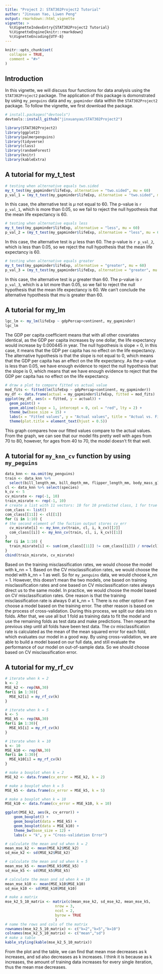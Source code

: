 ```yaml
---
title: "Project 2: STAT302Project2 Tutorial"
author: "Jinxuan Yao, Liwen Peng"
output: rmarkdown::html_vignette
vignette: >
  %\VignetteIndexEntry{STAT302Project2 Tutorial}
  %\VignetteEngine{knitr::rmarkdown}
  %\VignetteEncoding{UTF-8}
---
```


```r
knitr::opts_chunk$set(
  collapse = TRUE,
  comment = "#>"
)
```
## Introduction

In this vignette, we will discuss four functions for data analysis using the 
`STAT302Project2` package. The application of this package is
domonstrated by using `my_penguins` data and `my_gapminder` data
within the `STAT302Project2` package.
To follow the vignette, we first download the package.

```r
# install.packages("devtools")
devtools::install_github("jinxuanyao/STAT302Project2")
```

```r
library(STAT302Project2)
library(ggplot2)
library(palmerpenguins)
library(tidyverse)
library(class)
library(randomForest)
library(knitr)
library(kableExtra)
```

## A tutorial for my_t_test
```r
# testing when alternative equals two.sided
my_t_test(my_gapminder$lifeExp, alternative = "two.sided", mu = 60)
p_val_1 = (my_t_test(my_gapminder$lifeExp, alternative = "two.sided", mu = 60))$p_val
```
In this case, the alternative test is $\mu$ not equal to 60. The p-value is `r p_val_1`, which is more than 0.05, so we fail to reject the null hypothesis that the mean life expectancy is 60.
```r
# testing when alternative equals less
my_t_test(my_gapminder$lifeExp, alternative = "less", mu = 60)
p_val_2 = (my_t_test(my_gapminder$lifeExp, alternative = "less", mu = 60))$p_val
```
In this case, the alternative test is $\mu$ less than 60. The p-value is `r p_val_2`, which is less than 0.05, so we reject the null hypothesis that the mean life expectancy is 60.
```r
# testing when alternative equals greater
my_t_test(my_gapminder$lifeExp, alternative = "greater", mu = 60)
p_val_3 = (my_t_test(my_gapminder$lifeExp, alternative = "greater", mu = 60))$p_val
```
In this case, the alternative test is $\mu$ greater than 60. The p-value is `r p_val_3`, which is a lot more than 0.05, so we fail to reject the null hypothesis that the mean life expectancy is 60. We can't conclude the alternative hypothesis that mu is greater than 60. 

## A tutorial for my_lm
```r
lgc_lm <- my_lm(lifeExp ~ gdpPercap+continent, my_gapminder)
lgc_lm
```
The GDP per capita coefficient means that with all other covariates identical, as the GDP per capita increases by one dollar, the life expectancy would increase by 0.000445 in year. The null hypothesis is slope = 0, in this case, it means that the GDP per capita has no effect on the life expectancy. The alternative hypothesis is that the slope is not equal to 0, which means that the GDP per capita has an effect on the life expectancy. As the p-value is less than 0.05, we have enough evidence to reject the null hypothesis that the slope is 0, which means that we have enough evidence to reject that the GDP per capita has no effect on the life expectancy.

```r
# draw a plot to compare fitted vs actual value
mod_fits <- fitted(lm(lifeExp ~ gdpPercap+continent, my_gapminder))
my_df <- data.frame(actual = my_gapminder$lifeExp, fitted = mod_fits)
ggplot(my_df, aes(x = fitted, y = actual)) +
  geom_point() +
  geom_abline(slope = 1, intercept = 0, col = "red", lty = 2) + 
  theme_bw(base_size = 15) +
  labs(x = "Fitted values", y = "Actual values", title = "Actual vs. Fitted") +
  theme(plot.title = element_text(hjust = 0.5))
```

This graph compares how our fitted values compare to the actual values. From the graph, we can see that our model fits pretty well with ages from 70 to 80, however, for ages from 40 to 70, the model doesn't fit that well. 


## A tutorial for `my_knn_cv` function by using `my_peguins`

```r
data_knn <- na.omit(my_penguins)
train <- data_knn %>% 
  select(bill_length_mm, bill_depth_mm, flipper_length_mm, body_mass_g)
cl <- data_knn %>% select(species)
k_cv <- 5
cv_misrate <- rep(-1, 10)
train_misrate <- rep(-1, 10)
# create a list with 11 vectors: 10 for 10 predicted class, 1 for true class, 
com_class <- list()
com_class[[11]] <- cl[[1]]
for (i in 1:10) {
# the second element of the fuction output stores cv_err  
  cv_misrate[i] <- my_knn_cv(train, cl, i, k_cv)[[2]]
  com_class[[i]] <- my_knn_cv(train, cl, i, k_cv)[[1]]
}
for (i in 1:10) {
  train_misrate[i] <- sum(com_class[[11]] != com_class[[i]]) / nrow(cl)
}
cbind(train_misrate, cv_misrate)

```

Based on the training misclassification rates, we would choose the model with k_nn = 1. Based on the CV misclassification rates, we would choose the model with k_nn = 1 as well. So for `my_penguins` data, we would choose k_nn = 1. However, this doesn't mean the two models, one based on training misclassification rates and one based on CV misclassification rates always direct us to the same model. In practice, we would choose the model based on CV misclassification rates. One reason is that the training misclassification rate is always 0 at k_nn = 1. There is no other option if we choose a model based on the training error. The other reason is based on the process of cross-validation. During this process, we split our data into n folds. After that, we use all but 1 fold as training data to fit the model and use the remaining folds as test data and make predictions. Then repeat the previous step until all folds have been test data. The cv misclassification rate is calculated as the mean of the mean squared error for each fold, which evaluates our model in a good way. By using cross-validation, we are able to build a model based on our full data, and still evaluate the performance of our model on out-of-sample data.
So we should choose based on CV misclassification error. 

## A tutorial for my_rf_cv

```r
# iterate when k = 2
k <- 2
MSE_k2 <- rep(NA,30)
for(i in 1:30){
  MSE_k2[i] = my_rf_cv(k)
}
```

```r
# iterate when k = 5
k <- 5
MSE_k5 <- rep(NA,30)
for(i in 1:30){
  MSE_k5[i] = my_rf_cv(k)
}
```

```r
# iterate when k = 10
k <- 10
MSE_k10 <- rep(NA,30)
for(i in 1:30){
  MSE_k10[i] = my_rf_cv(k)
}
```

```r
# make a boxplot when k = 2
MSE_k2 <- data.frame(cv_error = MSE_k2, k = 2)

# make a boxplot when k = 5
MSE_k5 <- data.frame(cv_error = MSE_k5, k = 5)

# make a boxplot when k = 10
MSE_k10 <- data.frame(cv_error = MSE_k10, k = 10)
```

```r
ggplot(MSE_k2, aes(k, cv_error)) + 
    geom_boxplot() +
    geom_boxplot(data = MSE_k5) +
    geom_boxplot(data = MSE_k10) +
    theme_bw(base_size = 12) +
    labs(x = "k", y = "Cross-validation Error") 
```

```r
# calculate the mean and sd when k = 2
mean_mse_k2 <- mean(MSE_k2$MSE_k2)
sd_mse_k2 <- sd(MSE_k2$MSE_k2)

# calculate the mean and sd when k = 5
mean_mse_k5 <- mean(MSE_k5$MSE_k5)
sd_mse_k5 <- sd(MSE_k5$MSE_k5)

# calculate the mean and sd when k = 10
mean_mse_k10 <- mean(MSE_k10$MSE_k10)
sd_mse_k10 <- sd(MSE_k10$MSE_k10)

# make a matrix
mse_k2_5_10_matrix <- matrix(c(mean_mse_k2, sd_mse_k2, mean_mse_k5,                        sd_mse_k5, mean_mse_k10, sd_mse_k10),
                       nrow = 3,
                       ncol = 2,
                       byrow = TRUE
                       )
# name the rows and cols of the matrix
rownames(mse_k2_5_10_matrix) <- c("k=2","k=5","k=10")
colnames(mse_k2_5_10_matrix) <- c("mean","sd")
# make a table
kable_styling(kable(mse_k2_5_10_matrix))
```
From the plot and the table, we can find that mean mse decreases as k increases, and sd also decreases as k increases. I think it is because as k increases, the amount of training data increases for every single iteration, thus the mean mse decreases.  
